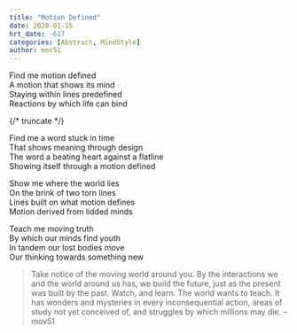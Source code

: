 ```yaml
---
title: "Motion Defined"
date: 2020-01-15
hrt_date: -617
categories: [Abstract, MindStyle]
author: mov51
---
```


Find me motion defined  
A motion that shows its mind  
Staying within lines predefined  
Reactions by which life can bind  

{/* truncate */}

Find me a word stuck in time  
That shows meaning through design  
The word a beating heart against a flatline  
Showing itself through a motion defined  

Show me where the world lies  
On the brink of two torn lines  
Lines built on what motion defines  
Motion derived from lidded minds  

Teach me moving truth  
By which our minds find youth  
In tandem our lost bodies move  
Our thinking towards something new  
> Take notice of the moving world around you. By the interactions we and the world around us has, we build the future, just as the present was built by the past. Watch, and learn. The world wants to teach. It has wonders and mysteries in every inconsequential action, areas of study not yet conceived of, and struggles by which millions may die.
  – mov51